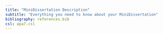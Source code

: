 ```yaml
---
title: "MiniDissertation Description"
subtitle: "Everything you need to know about your MiniDissertation"
bibliography: references.bib
csl: apa7.csl
---
```

